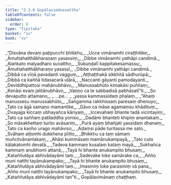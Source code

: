```yaml
---
title: "2.3.6 Gopālavimānavatthu"
tableOfContents: false
sidebar:
  order: 8
type: "tipitaka"
basket: "su"
book: "vv"
---
```



<DynamicBreadcrumb />

<Division number="1159" book="vv">

<Paragraph number="1008" type="verses" book="vv">
_“Disvāna devaṃ paṭipucchi bhikkhu,_  
_Ucce vimānamhi ciraṭṭhitike;_  
_Āmuttahatthābharaṇaṃ yasassiṃ,_  
_Dibbe vimānamhi yathāpi candimā._  

</Paragraph>

</Division>
<Division number="1160" book="vv">

<Paragraph number="1009" type="verses" book="vv">
_Alaṅkato malyadharo suvattho,_  
_Sukuṇḍalī kappitakesamassu;_  
_Āmuttahatthābharaṇo yasassī,_  
_Dibbe vimānamhi yathāpi candimā._  

</Paragraph>

</Division>
<Division number="1161" book="vv">

<Paragraph number="1010" type="verses" book="vv">
_Dibbā ca vīṇā pavadanti vagguṃ,_  
_Aṭṭhaṭṭhakā sikkhitā sādhurūpā;_  
_Dibbā ca kaññā tidasacarā uḷārā,_  
_Naccanti gāyanti pamodayanti._  

</Paragraph>

</Division>
<Division number="1162" book="vv">

<Paragraph number="1011" type="verses" book="vv">
_Deviddhipattosi mahānubhāvo,_  
_Manussabhūto kimakāsi puññaṃ;_  
_Kenāsi evaṃ jalitānubhāvo,_  
_Vaṇṇo ca te sabbadisā pabhāsatī”ti._  

</Paragraph>

</Division>
<Division number="1163" book="vv">

<Paragraph number="1012" type="verses" book="vv">
_So devaputto attamano,_  
_ …pe… _  
_yassa kammassidaṃ phalaṃ._  

</Paragraph>

</Division>
<Division number="1164" book="vv">

<Paragraph number="1013" type="verses" book="vv">
_“Ahaṃ manussesu manussabhūto,_  
_Saṅgamma rakkhissaṃ paresaṃ dhenuyo;_  
_Tato ca āgā samaṇo mamantike,_  
_Gāvo ca māse agamaṃsu khādituṃ._  

</Paragraph>

</Division>
<Division number="1165" book="vv">

<Paragraph number="1014" type="verses" book="vv">
_Dvayajja kiccaṃ ubhayañca kāriyaṃ,_  
_Iccevahaṃ bhante tadā vicintayiṃ;_  
_Tato ca saññaṃ paṭiladdha yoniso,_  
_Dadāmi bhanteti khipiṃ anantakaṃ._  

</Paragraph>

</Division>
<Division number="1166" book="vv">

<Paragraph number="1015" type="verses" book="vv">
_So māsakhettaṃ turito avāsariṃ,_  
_Purā ayaṃ bhañjati yassidaṃ dhanaṃ;_  
_Tato ca kaṇho urago mahāviso,_  
_Aḍaṃsi pāde turitassa me sato._  

</Paragraph>

</Division>
<Division number="1167" book="vv">

<Paragraph number="1016" type="verses" book="vv">
_Svāhaṃ aṭṭomhi dukkhena pīḷito,_  
_Bhikkhu ca taṃ sāmaṃ muñcitvānantakaṃ;_  
_Ahāsi kummāsaṃ mamānukampayā,_  
_Tato cuto kālakatomhi devatā._  

</Paragraph>

</Division>
<Division number="1168" book="vv">

<Paragraph number="1017" type="verses" book="vv">
_Tadeva kammaṃ kusalaṃ kataṃ mayā,_  
_Sukhañca kammaṃ anubhomi attanā;_  
_Tayā hi bhante anukampito bhusaṃ,_  
_Kataññutāya abhivādayāmi taṃ._  

</Paragraph>

</Division>
<Division number="1169" book="vv">

<Paragraph number="1018" type="verses" book="vv">
_Sadevake loke samārake ca,_  
_Añño muni natthi tayānukampako;_  
_Tayā hi bhante anukampito bhusaṃ,_  
_Kataññutāya abhivādayāmi taṃ._  

</Paragraph>

</Division>
<Division number="1170" book="vv">

<Paragraph number="1019" type="verses" book="vv">
_Imasmiṃ loke parasmiṃ vā pana,_  
_Añño munī natthi tayānukampako;_  
_Tayā hi bhante anukampito bhusaṃ,_  
_Kataññutāya abhivādayāmi tan”ti._  


</Paragraph>
</Division>

<Paragraph number="1020" type="center" book="vv">
Gopālavimānaṃ chaṭṭhaṃ.
</Paragraph>